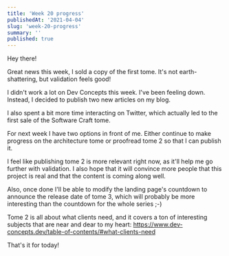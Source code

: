 ```yaml
---
title: 'Week 20 progress'
publishedAt: '2021-04-04'
slug: 'week-20-progress'
summary: ''
published: true
---
```


Hey there!

Great news this week, I sold a copy of the first tome. It's not earth-shattering, but validation feels good!

I didn't work a lot on Dev Concepts this week. I've been feeling down. Instead, I decided to publish two new articles on my blog.

I also spent a bit more time interacting on Twitter, which actually led to the first sale of the Software Craft tome.

For next week I have two options in front of me. Either continue to make progress on the architecture tome or proofread tome 2 so that I can publish it.

I feel like publishing tome 2 is more relevant right now, as it'll help me go further with validation. I also hope that it will convince more people that this project is real and that the content is coming along well.

Also, once done I'll be able to modify the landing page's countdown to announce the release date of tome 3, which will probably be more interesting than the countdown for the whole series ;-)

Tome 2 is all about what clients need, and it covers a ton of interesting subjects that are near and dear to my heart: https://www.dev-concepts.dev/table-of-contents/#what-clients-need

That's it for today!

<BlogPostSignature />

